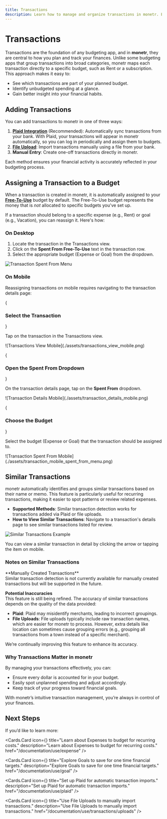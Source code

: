```yaml
---
title: Transactions
description: Learn how to manage and organize transactions in monetr. Explore assigning transactions to budgets, adding them manually, or importing via file uploads for smarter financial tracking.
---
```



# Transactions

Transactions are the foundation of any budgeting app, and in **monetr**, they are central to how you plan and track your
finances. Unlike some budgeting apps that group transactions into broad categories, monetr maps each transaction
directly to a specific budget, such as Rent or a subscription. This approach makes it easy to:

- See which transactions are part of your planned budget.
- Identify unbudgeted spending at a glance.
- Gain better insight into your financial habits.

## Adding Transactions

You can add transactions to monetr in one of three ways:

1. **[Plaid Integration](./plaid)** (Recommended): Automatically sync transactions from your bank. With Plaid, your
   transactions will appear in monetr automatically, so you can log in periodically and assign them to budgets.
2. **[File Upload](./transactions/uploads)**: Import transactions manually using a file from your bank.
3. **Manual Entry**: Create one-off transactions directly in monetr.

Each method ensures your financial activity is accurately reflected in your budgeting process.

## Assigning a Transaction to a Budget

When a transaction is created in monetr, it is automatically assigned to your **[Free-To-Use](./free_to_use)** budget by
default. The Free-To-Use budget represents the money that is _not_ allocated to specific budgets you've set up.

If a transaction should belong to a specific expense (e.g., Rent) or goal (e.g., Vacation), you can reassign it. Here's
how:

### On Desktop

1. Locate the transaction in the Transactions view.
2. Click on the **Spent From Free-To-Use** text in the transaction row.
3. Select the appropriate budget (Expense or Goal) from the dropdown.

![Transaction Spent From Menu](./assets/transaction_spent_from_menu.png)

### On Mobile

Reassigning transactions on mobile requires navigating to the transaction details page:

<Steps>

{<h3>Select the Transaction</h3>}

Tap on the transaction in the Transactions view.

<div className="max-w-96">
    ![Transactions View Mobile](./assets/transactions_view_mobile.png)
</div>

{<h3>Open the <b>Spent From</b> Dropdown</h3>}

On the transaction details page, tap on the **Spent From** dropdown.

<div className="max-w-96">
    ![Transaction Details Mobile](./assets/transaction_details_mobile.png)
</div>

{<h3>Choose the Budget</h3>}

Select the budget (Expense or Goal) that the transaction should be assigned to.

<div className="max-w-96">
    ![Transaction Spent From Mobile](./assets/transaction_mobile_spent_from_menu.png)
</div>

</Steps>

## Similar Transactions

monetr automatically identifies and groups similar transactions based on their name or memo. This feature is
particularly useful for recurring transactions, making it easier to spot patterns or review related expenses.

- **Supported Methods**: Similar transaction detection works for transactions added via Plaid or file uploads.
- **How to View Similar Transactions**: Navigate to a transaction's details page to see similar transactions listed for
  review.

![Similar Transactions Example](./assets/similar_transactions_example.png)

You can view a similar transaction in detail by clicking the arrow or tapping the item on mobile.

### Notes on Similar Transactions

<Callout type="info">
  **Manually Created Transactions**<br/>
  Similar transaction detection is not currently available for manually created transactions but will be supported in the future.

  **Potential Inaccuracies**<br/>
  This feature is still being refined. The accuracy of similar transactions depends on the quality of the data provided:
  - **Plaid**: Plaid may misidentify merchants, leading to incorrect groupings.
  - **File Uploads**: File uploads typically include raw transaction names, which are easier for monetr to process.
    However, extra details like location can sometimes cause grouping errors (e.g., grouping all transactions from a
    town instead of a specific merchant).

  We’re continually improving this feature to enhance its accuracy.
</Callout>

### Why Transactions Matter in monetr

By managing your transactions effectively, you can:
- Ensure every dollar is accounted for in your budget.
- Easily spot unplanned spending and adjust accordingly.
- Keep track of your progress toward financial goals.

With monetr’s intuitive transaction management, you’re always in control of your finances.

## Next Steps

If you’d like to learn more:

<Cards.Card
  icon={<HandCoins />}
  title="Learn about Expenses to budget for recurring costs."
  description="Learn about Expenses to budget for recurring costs."
  href="/documentation/use/expense"
/>

<Cards.Card
  icon={<PiggyBank />}
  title="Explore Goals to save for one time financial targets."
  description="Explore Goals to save for one time financial targets."
  href="/documentation/use/goal"
/>

<Cards.Card
  icon={<Link2 />}
  title="Set up Plaid for automatic transaction imports."
  description="Set up Plaid for automatic transaction imports."
  href="/documentation/use/plaid"
/>

<Cards.Card
  icon={<Upload />}
  title="Use File Uploads to manually import transactions."
  description="Use File Uploads to manually import transactions."
  href="/documentation/use/transactions/uploads"
/>
